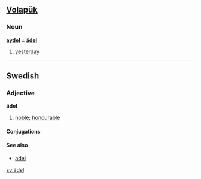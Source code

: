 == [[Volapük]] ==
=== Noun === 

'''[[aydel]] = [[ädel]]''' 

# [[yesterday]]

----

== Swedish ==
=== Adjective ===
'''ädel'''

#[[noble]]; [[honourable]]
====Conjugations====
{{sv-adj|ädel|ädelt|ädle|ädla|ädlare|ädlaste|ädlaste|ädlast}}

====See also====
*[[adel]]

[[sv:ädel]]